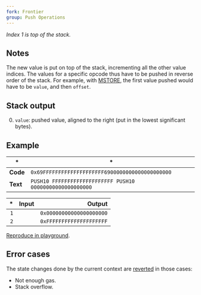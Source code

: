 ```yaml
---
fork: Frontier
group: Push Operations
---
```


*Index 1 is top of the stack.*

## Notes

The new value is put on top of the stack, incrementing all the other value indices. The values for a specific opcode thus have to be pushed in reverse order of the stack. For example, with [MSTORE](/#52), the first value pushed would have to be `value`, and then `offset`.

## Stack output

0. `value`: pushed value, aligned to the right (put in the lowest significant bytes).

## Example

| * | * |
|---|---|
| **Code** | `0x69FFFFFFFFFFFFFFFFFFFF6900000000000000000000` |
| **Text** | `PUSH10 FFFFFFFFFFFFFFFFFFFF PUSH10 00000000000000000000` |

| * | Input | Output |
|--:|------:|-------:|
| `1` | | `0x00000000000000000000` |
| `2` | | `0xFFFFFFFFFFFFFFFFFFFF` |

[Reproduce in playground](/?unit=Wei&codeType=Mnemonic&code='zx~~~~~%5Cnz'~FFFFzPUSH10%200%01z~_).

## Error cases

The state changes done by the current context are [reverted](#FD) in those cases:
- Not enough gas.
- Stack overflow.
